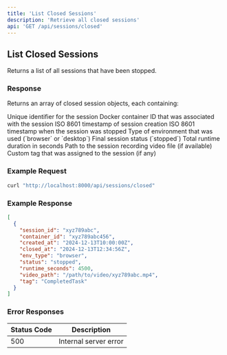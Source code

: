 ```yaml
---
title: 'List Closed Sessions'
description: 'Retrieve all closed sessions'
api: 'GET /api/sessions/closed'
---
```


## List Closed Sessions

Returns a list of all sessions that have been stopped.

### Response

Returns an array of closed session objects, each containing:

<ResponseField name="session_id" type="string">
  Unique identifier for the session
</ResponseField>

<ResponseField name="container_id" type="string">
  Docker container ID that was associated with the session
</ResponseField>

<ResponseField name="created_at" type="string">
  ISO 8601 timestamp of session creation
</ResponseField>

<ResponseField name="closed_at" type="string">
  ISO 8601 timestamp when the session was stopped
</ResponseField>

<ResponseField name="env_type" type="string">
  Type of environment that was used (`browser` or `desktop`)
</ResponseField>

<ResponseField name="status" type="string">
  Final session status (`stopped`)
</ResponseField>

<ResponseField name="runtime_seconds" type="number">
  Total runtime duration in seconds
</ResponseField>

<ResponseField name="video_path" type="string">
  Path to the session recording video file (if available)
</ResponseField>

<ResponseField name="tag" type="string">
  Custom tag that was assigned to the session (if any)
</ResponseField>

### Example Request

```bash
curl "http://localhost:8000/api/sessions/closed"
```

### Example Response

```json
[
  {
    "session_id": "xyz789abc",
    "container_id": "xyz789abc456",
    "created_at": "2024-12-13T10:00:00Z",
    "closed_at": "2024-12-13T12:34:56Z",
    "env_type": "browser",
    "status": "stopped",
    "runtime_seconds": 4500,
    "video_path": "/path/to/video/xyz789abc.mp4",
    "tag": "CompletedTask"
  }
]
```

### Error Responses

| Status Code | Description |
|------------|-------------|
| 500 | Internal server error |